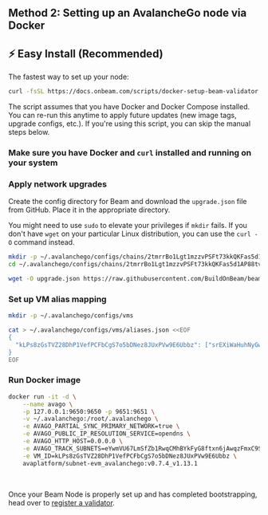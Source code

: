 

## Method 2: Setting up an AvalancheGo node via Docker

## ⚡ Easy Install (Recommended)

The fastest way to set up your node:

```bash
curl -fsSL https://docs.onbeam.com/scripts/docker-setup-beam-validator.sh -o docker-setup-beam-validator.sh && chmod +x docker-setup-beam-validator.sh && ./docker-setup-beam-validator.sh
```

The script assumes that you have Docker and Docker Compose installed. You can re-run this anytime to apply future updates (new image tags, upgrade configs, etc.). If you're using this script, you can skip the manual steps below.

<Steps>

### Make sure you have Docker and `curl` installed and running on your system

### Apply network upgrades

Create the config directory for Beam and download the `upgrade.json` file from GitHub. Place it in the appropriate directory.

You might need to use `sudo` to elevate your privileges if `mkdir` fails. If you don't have `wget` on your particular Linux distribution, you can use the `curl -O` command instead.

```bash copy
mkdir -p ~/.avalanchego/configs/chains/2tmrrBo1Lgt1mzzvPSFt73kkQKFas5d1AP88tv9cicwoFp8BSn
cd ~/.avalanchego/configs/chains/2tmrrBo1Lgt1mzzvPSFt73kkQKFas5d1AP88tv9cicwoFp8BSn

wget -O upgrade.json https://raw.githubusercontent.com/BuildOnBeam/beam-subnet/main/subnets/beam-mainnet/upgrade.json
```

### Set up VM alias mapping

```bash
mkdir -p ~/.avalanchego/configs/vms

cat > ~/.avalanchego/configs/vms/aliases.json <<EOF
{
  "kLPs8zGsTVZ28DhP1VefPCFbCgS7o5bDNez8JUxPVw9E6Ubbz": ["srEXiWaHuhNyGwPUi444Tu47ZEDwxTWrbQiuD7FmgSAQ6X7Dy"]
}
EOF
```

### Run Docker image
```bash
docker run -it -d \
    --name avago \
    -p 127.0.0.1:9650:9650 -p 9651:9651 \
    -v ~/.avalanchego:/root/.avalanchego \
    -e AVAGO_PARTIAL_SYNC_PRIMARY_NETWORK=true \
    -e AVAGO_PUBLIC_IP_RESOLUTION_SERVICE=opendns \
    -e AVAGO_HTTP_HOST=0.0.0.0 \
    -e AVAGO_TRACK_SUBNETS=eYwmVU67LmSfZb1RwqCMhBYkFyG8ftxn6jAwqzFmxC9STBWLC \
    -e VM_ID=kLPs8zGsTVZ28DhP1VefPCFbCgS7o5bDNez8JUxPVw9E6Ubbz \
    avaplatform/subnet-evm_avalanchego:v0.7.4_v1.13.1
```

</Steps>

<br/>

Once your Beam Node is properly set up and has completed bootstrapping, head over to [register a validator](/nodes/run_node/register).

